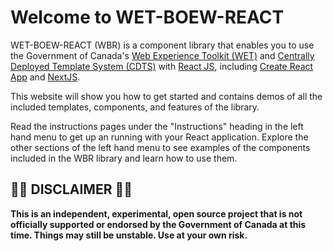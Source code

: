 
<Meta title="Instructions/Introduction">
  <WetProvider></WetProvider>
</Meta>

# Welcome to WET-BOEW-REACT

WET-BOEW-REACT (WBR) is a component library that enables you to use the Government
of Canada's [Web Experience Toolkit (WET)](https://wet-boew.github.io/wet-boew/)
and [Centrally Deployed Template System (CDTS)](https://cenw-wscoe.github.io/sgdc-cdts/)
with [React JS](https://reactjs.org), including [Create React App](https://create-react-app.dev/)
and [NextJS](https://nextjs.org).

This website will show you how to get started and contains demos of all the
included templates, components, and features of the library.

Read the instructions pages under the "Instructions" heading in the left hand
menu to get up an running with your React application. Explore the other sections
of the left hand menu to see examples of the components included
in the WBR library and learn how to use them.

## 🚨🚨 DISCLAIMER 🚨🚨

**This is an independent, experimental, open source project that is not
officially supported or endorsed by the Government of Canada at this time.
Things may still be unstable. Use at your own risk.**
